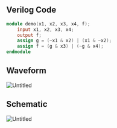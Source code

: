 ## Verilog Code

```verilog
module demo(x1, x2, x3, x4, f);
    input x1, x2, x3, x4;
    output f;
    assign g = (~x1 & x2) | (x1 & ~x2);
    assign f = (g & x3) | (~g & x4);
endmodule
```

## Waveform

![Untitled](https://s3-us-west-2.amazonaws.com/secure.notion-static.com/23d8eb0d-b57b-4f00-9128-5fe1f0829eb6/Untitled.png)

## Schematic

![Untitled](https://s3-us-west-2.amazonaws.com/secure.notion-static.com/5d2237be-b7e9-441f-8474-2991cd50bb5f/Untitled.png)
